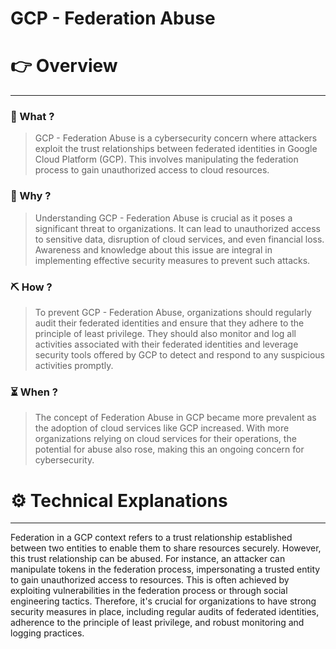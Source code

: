 # GCP - Federation Abuse


# 👉 Overview

---

### 👀 What ?

> GCP - Federation Abuse is a cybersecurity concern where attackers exploit the trust relationships between federated identities in Google Cloud Platform (GCP). This involves manipulating the federation process to gain unauthorized access to cloud resources.
> 

### 🧐 Why ?

> Understanding GCP - Federation Abuse is crucial as it poses a significant threat to organizations. It can lead to unauthorized access to sensitive data, disruption of cloud services, and even financial loss. Awareness and knowledge about this issue are integral in implementing effective security measures to prevent such attacks.
> 

### ⛏️ How ?

> To prevent GCP - Federation Abuse, organizations should regularly audit their federated identities and ensure that they adhere to the principle of least privilege. They should also monitor and log all activities associated with their federated identities and leverage security tools offered by GCP to detect and respond to any suspicious activities promptly.
> 

### ⏳ When ?

> The concept of Federation Abuse in GCP became more prevalent as the adoption of cloud services like GCP increased. With more organizations relying on cloud services for their operations, the potential for abuse also rose, making this an ongoing concern for cybersecurity.
> 

# ⚙️ Technical Explanations

---

Federation in a GCP context refers to a trust relationship established between two entities to enable them to share resources securely. However, this trust relationship can be abused. For instance, an attacker can manipulate tokens in the federation process, impersonating a trusted entity to gain unauthorized access to resources. This is often achieved by exploiting vulnerabilities in the federation process or through social engineering tactics. Therefore, it's crucial for organizations to have strong security measures in place, including regular audits of federated identities, adherence to the principle of least privilege, and robust monitoring and logging practices.
